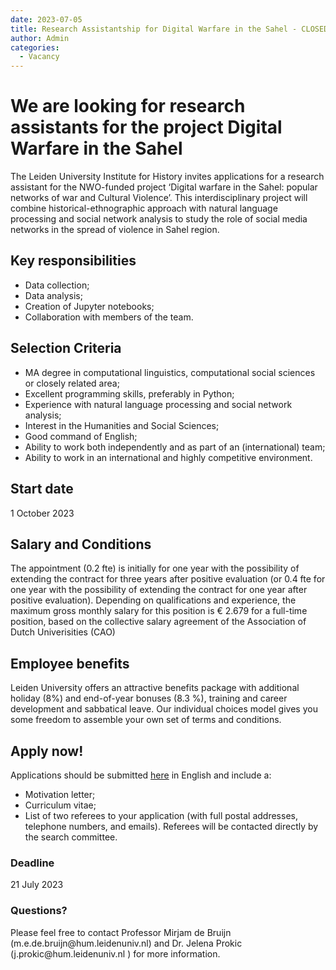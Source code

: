 ```yaml
---
date: 2023-07-05
title: Research Assistantship for Digital Warfare in the Sahel - CLOSED
author: Admin
categories:
  - Vacancy
---
```

# We are looking for research assistants for the project Digital Warfare in the Sahel

The Leiden University Institute for History invites applications for a research assistant for the NWO-funded project ‘Digital warfare in the Sahel: popular networks of war and Cultural Violence'. This interdisciplinary project will combine historical-ethnographic approach with natural language processing and social network analysis to study the role of social media networks in the spread of violence in Sahel region.

## Key responsibilities

- Data collection;
- Data analysis;
- Creation of Jupyter notebooks;
- Collaboration with members of the team.

## Selection Criteria

- MA degree in computational linguistics, computational social sciences or closely related area;
- Excellent programming skills, preferably in Python;
- Experience with natural language processing and social network analysis;
- Interest in the Humanities and Social Sciences;
- Good command of English;
- Ability to work both independently and as part of an (international) team;
- Ability to work in an international and highly competitive environment.

## Start date
1 October 2023

## Salary and Conditions
The appointment (0.2 fte) is initially for one year with the possibility of extending the contract for three years after positive evaluation (or 0.4 fte for one year with the possibility of extending the contract for one year after positive evaluation). Depending on qualifications and experience, the maximum gross monthly salary for this position is € 2.679 for a full-time position, based on the collective salary agreement of the Association of Dutch Univerisities (CAO)

## Employee benefits
Leiden University offers an attractive benefits package with additional holiday (8%) and end-of-year bonuses (8.3 %), training and career development and sabbatical leave. Our individual choices model gives you some freedom to assemble your own set of terms and conditions.

## Apply now!
Applications should be submitted [here](https://careers.universiteitleiden.nl/job/Leiden-Research-Assistant/950868801/) in English and include a:

- Motivation letter;
- Curriculum vitae;
- List of two referees to your application (with full postal addresses, telephone numbers, and emails). Referees will be contacted directly by the search committee.

### Deadline
21 July 2023

### Questions?
Please feel free to contact Professor Mirjam de Bruijn (m.e.de.bruijn@hum.leidenuniv.nl) and Dr. Jelena Prokic (j.prokic@hum.leidenuniv.nl ) for more information.

